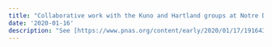 ```yaml
---
title: "Collaborative work with the Kuno and Hartland groups at Notre Dame on the mid-IR super-resolution imaging and spectroscopy of individual gold nanowires is published in PNAS"
date: '2020-01-16'
description: "See [https://www.pnas.org/content/early/2020/01/17/1916433117](https://www.pnas.org/content/early/2020/01/17/1916433117)"
---
```


